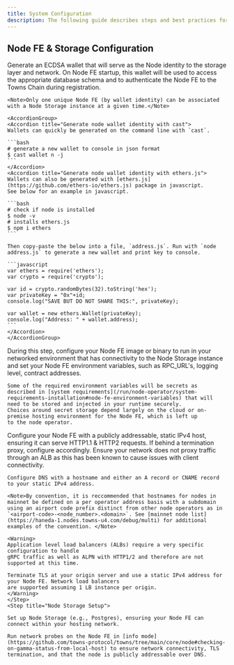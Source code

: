 ```yaml
---
title: System Configuration
description: The following guide describes steps and best practices for configuring a Towns Stream Node after meeting the [system requirements](/run/node-operator/system-requirements-installation).
---
```


## Node FE & Storage Configuration 

<Steps>
  <Step title="Generate configuration associated with the Node Storage">
    Generate an ECDSA wallet that will serve as the Node identity to the storage layer and network. On Node FE startup, this wallet will be used to access the appropriate
    database schema and to authenticate the Node FE to the Towns Chain during registration.

    <Note>Only one unique Node FE (by wallet identity) can be associated with a Node Storage instance at a given time.</Note>

    <AccordionGroup>
    <Accordion title="Generate node wallet identity with cast">
    Wallets can quickly be generated on the command line with `cast`.

    ```bash
    # generate a new wallet to console in json format
    $ cast wallet n -j
    ```
    </Accordion>
    <Accordion title="Generate node wallet identity with ethers.js">
    Wallets can also be generated with [ethers.js](https://github.com/ethers-io/ethers.js) package in javascript.
    See below for an example in javascript.

    ```bash
    # check if node is installed
    $ node -v
    # installs ethers.js
    $ npm i ethers
    ```

    Then copy-paste the below into a file, `address.js`. Run with `node address.js` to generate a new wallet and print key to console.

    ```javascript
    var ethers = require('ethers');
    var crypto = require('crypto');

    var id = crypto.randomBytes(32).toString('hex');
    var privateKey = "0x"+id;
    console.log("SAVE BUT DO NOT SHARE THIS:", privateKey);

    var wallet = new ethers.Wallet(privateKey);
    console.log("Address: " + wallet.address);
    ```
    </Accordion>
    </AccordionGroup>

  </Step>
  <Step title="Generate configuration associated with the Node FE">
    During this step, configure your Node FE image or binary
    to run in your networked environment that has connectivity to the Node Storage instance
    and set your Node FE environment variables, such as RPC_URL's, logging level, contract addresses. 
    
    Some of the required environment variables will be secrets as described in [system requirements](/run/node-operator/system-requirements-installation#node-fe-environment-variables) that will need to be stored and injected in your runtime securely. 
    Choices around secret storage depend largely on the cloud or on-premise hosting environment for the Node FE, which is left up 
    to the node operator.
  </Step>
  <Step title="Node Front End (FE)">
    Configure your Node FE with a publicly addressable, static IPv4 host, ensuring it can serve HTTP1.1 & HTTP2 requests. 
    If behind a termination proxy, configure accordingly. Ensure your network does not proxy traffic through an ALB as this
    has been known to cause issues with client connectivity.

    Configure DNS with a hostname and either an A record or CNAME record to your static IPv4 address.

    <Note>By convention, it is reccommended that hostnames for nodes in mainnet be defined on a per operator address basis with a subdomain using an airport code prefix distinct from other node operators as in `<airport-code>-<node_number>.<domain>`. See [mainnet node list](https://haneda-1.nodes.towns-u4.com/debug/multi) for additional examples of the convention. </Note>

    <Warning>
    Application level load balancers (ALBs) require a very specific configuration to handle
    gRPC traffic as well as ALPN with HTTP1/2 and therefore are not supported at this time.

    Terminate TLS at your origin server and use a static IPv4 address for your Node FE. Network load balancers
    are supported assuming 1 LB instance per origin.
    </Warning>
    </Step>
    <Step title="Node Storage Setup">

    Set up Node Storage (e.g., Postgres), ensuring your Node FE can connect within your hosting network.

    Run network probes on the Node FE in [info mode](https://github.com/towns-protocol/towns/tree/main/core/node#checking-on-gamma-status-from-local-host) to ensure network connectivity, TLS termination, and that the node is publicly addressable over DNS.

  </Step>
</Steps>


